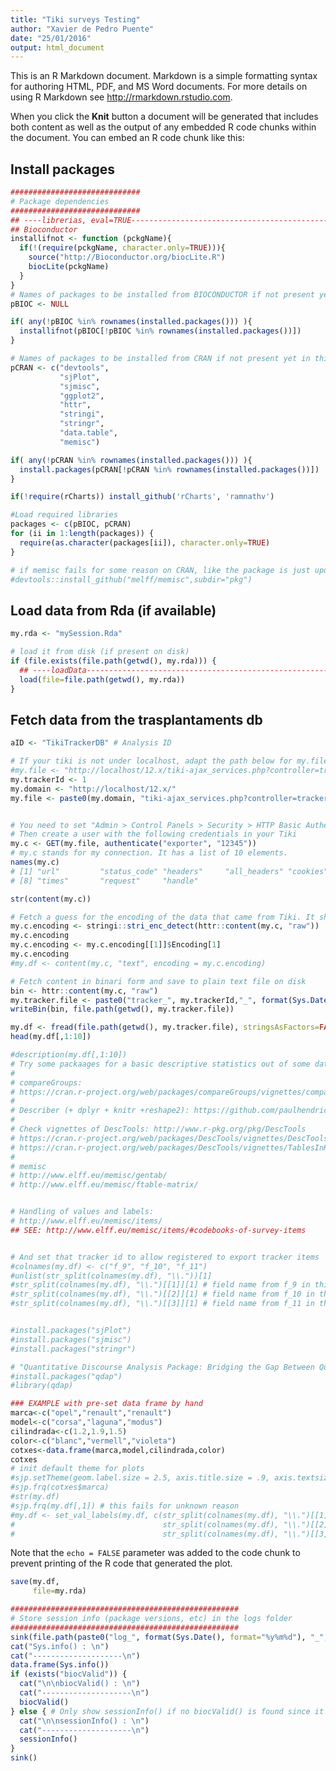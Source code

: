 ```yaml
---
title: "Tiki surveys Testing"
author: "Xavier de Pedro Puente"
date: "25/01/2016"
output: html_document
---
```


This is an R Markdown document. Markdown is a simple formatting syntax for authoring HTML, PDF, and MS Word documents. For more details on using R Markdown see <http://rmarkdown.rstudio.com>.

When you click the **Knit** button a document will be generated that includes both content as well as the output of any embedded R code chunks within the document. You can embed an R code chunk like this:

## Install packages

```r
#############################
# Package dependencies
#############################
## ----librerias, eval=TRUE------------------------------------------------
## Bioconductor
installifnot <- function (pckgName){
  if(!(require(pckgName, character.only=TRUE))){
    source("http://Bioconductor.org/biocLite.R")
    biocLite(pckgName)
  }
}
# Names of packages to be installed from BIOCONDUCTOR if not present yet in this machine
pBIOC <- NULL

if( any(!pBIOC %in% rownames(installed.packages())) ){
  installifnot(pBIOC[!pBIOC %in% rownames(installed.packages())])
}

# Names of packages to be installed from CRAN if not present yet in this machine
pCRAN <- c("devtools",
           "sjPlot",
           "sjmisc",
           "ggplot2",
           "httr",
           "stringi",
           "stringr",
           "data.table",
           "memisc")

if( any(!pCRAN %in% rownames(installed.packages())) ){
  install.packages(pCRAN[!pCRAN %in% rownames(installed.packages())])
}

if(!require(rCharts)) install_github('rCharts', 'ramnathv')

#Load required libraries
packages <- c(pBIOC, pCRAN)
for (ii in 1:length(packages)) {
  require(as.character(packages[ii]), character.only=TRUE)
}

# if memisc fails for some reason on CRAN, like the package is just updated online but CRAN still points to the old package which is not available anymore, then you can install through github:
#devtools::install_github("melff/memisc",subdir="pkg")
```

## Load data from Rda (if available)

```r
my.rda <- "mySession.Rda"

# load it from disk (if present on disk)
if (file.exists(file.path(getwd(), my.rda))) {
  ## ----loadData------------------------------------------------------------
  load(file=file.path(getwd(), my.rda))
}
```

## Fetch data from the trasplantaments db

```r
aID <- "TikiTrackerDB" # Analysis ID

# If your tiki is not under localhost, adapt the path below for my.file
#my.file <- "http://localhost/12.x/tiki-ajax_services.php?controller=tracker&action=export_items&trackerId=1&encoding=UTF-8&separator=%2C&delimitorL=%22&delimitorR=%22&CR=%25%25%25&listfields[]=9&listfields[]=10&listfields[]=11&recordsMax=-1"
my.trackerId <- 1
my.domain <- "http://localhost/12.x/"
my.file <- paste0(my.domain, "tiki-ajax_services.php?controller=tracker&action=export_items&trackerId=", my.trackerId,"&encoding=UTF-8&separator=%2C&delimitorL=%22&delimitorR=%22&CR=%25%25%25&recordsMax=-1")


# You need to set "Admin > Control Panels > Security > HTTP Basic Authentication" (login_http_basic) to "Always"" or "SSL Only" 
# Then create a user with the following credentials in your Tiki
my.c <- GET(my.file, authenticate("exporter", "12345"))
# my.c stands for my connection. It has a list of 10 elements.
names(my.c)
# [1] "url"         "status_code" "headers"     "all_headers" "cookies"     "content"     "date"       
# [8] "times"       "request"     "handle" 

str(content(my.c))

# Fetch a guess for the encoding of the data that came from Tiki. It should be UTS-8 in most cases, but you never know (it depends on the configuration set at the local tiki instance)
my.c.encoding <- stringi::stri_enc_detect(httr::content(my.c, "raw"))
my.c.encoding
my.c.encoding <- my.c.encoding[[1]]$Encoding[1]
my.c.encoding
#my.df <- content(my.c, "text", encoding = my.c.encoding)

# Fetch content in binari form and save to plain text file on disk
bin <- httr::content(my.c, "raw")
my.tracker.file <- paste0("tracker_", my.trackerId,"_", format(Sys.Date(), "%y%m%d"),".csv")
writeBin(bin, file.path(getwd(), my.tracker.file))

my.df <- fread(file.path(getwd(), my.tracker.file), stringsAsFactors=FALSE, data.table=F)
head(my.df[,1:10])

#description(my.df[,1:10])
# Try some packaages for a basic descriptive statistics out of some data set
#
# compareGroups: 
# https://cran.r-project.org/web/packages/compareGroups/vignettes/compareGroups_vignette.pdf
#
# Describer (+ dplyr + knitr +reshape2): https://github.com/paulhendricks/describer
#
# Check vignettes of DescTools: http://www.r-pkg.org/pkg/DescTools
# https://cran.r-project.org/web/packages/DescTools/vignettes/DescToolsCompanion.pdf
# https://cran.r-project.org/web/packages/DescTools/vignettes/TablesInR.pdf
#
# memisc
# http://www.elff.eu/memisc/gentab/
# http://www.elff.eu/memisc/ftable-matrix/


# Handling of values and labels:
# http://www.elff.eu/memisc/items/
## SEE: http://www.elff.eu/memisc/items/#codebooks-of-survey-items


# And set that tracker id to allow registered to export tracker items
#colnames(my.df) <- c("f_9", "f_10", "f_11")
#unlist(str_split(colnames(my.df), "\\."))[1]
#str_split(colnames(my.df), "\\.")[[1]][1] # field name from f_9 in this example
#str_split(colnames(my.df), "\\.")[[2]][1] # field name from f_10 in this example
#str_split(colnames(my.df), "\\.")[[3]][1] # field name from f_11 in this example


#install.packages("sjPlot")
#install.packages("sjmisc")
#install.packages("stringr")

# "Quantitative Discourse Analysis Package: Bridging the Gap Between Qualitative Data and Quantitative Analysis"
#install.packages("qdap")
#library(qdap)

### EXAMPLE with pre-set data frame by hand
marca<-c("opel","renault","renault")
model<-c("corsa","laguna","modus")
cilindrada<-c(1.2,1.9,1.5)
color<-c("blanc","vermell","violeta")
cotxes<-data.frame(marca,model,cilindrada,color)
cotxes
# init default theme for plots
#sjp.setTheme(geom.label.size = 2.5, axis.title.size = .9, axis.textsize = .9)
#sjp.frq(cotxes$marca)
#str(my.df)
#sjp.frq(my.df[,1]) # this fails for unknown reason
#my.df <- set_val_labels(my.df, c(str_split(colnames(my.df), "\\.")[[1]][1],
#                                 str_split(colnames(my.df), "\\.")[[2]][1],
#                                 str_split(colnames(my.df), "\\.")[[3]][1]))
```

Note that the `echo = FALSE` parameter was added to the code chunk to prevent printing of the R code that generated the plot.

```r
save(my.df,
     file=my.rda)
```

```r
###################################################
# Store session info (package versions, etc) in the logs folder
###################################################
sink(file.path(paste0("log_", format(Sys.Date(), format="%y%m%d"), "_", aID, ".txt")))
cat("Sys.info() : \n")
cat("--------------------\n")
data.frame(Sys.info())
if (exists("biocValid")) {
  cat("\n\nbiocValid() : \n")
  cat("--------------------\n")
  biocValid()
} else { # Only show sessionInfo() if no biocValid() is found since it's already included in it.
  cat("\n\nsessionInfo() : \n")
  cat("--------------------\n")
  sessionInfo()
}
sink()

```

